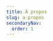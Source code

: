 ```yaml
---
title: À propos
slug: a-propos
secondaryNav:
  order: 1
---
```



<SuperHero
  title="À propos"
  imageName='espaces'
/>

<Section>
  <RichList>
    <RichListItemWithLink
      title="Notre organisation"
      description="Découvrez les différentes directions des bibliothèques de l'UdeM."
      href="notre-organisation/"
    />
    <RichListItemWithLink 
      title="Mission, vision, valeurs, objectifs"
      description="Apprenez en plus sur comment la planification stratégique 2023-2028 se déploie en mission, vision, valeurs, et objectifs."
      href="mission-vision-valeur"
    />
    <RichListItemWithLink 
      title="Rapports annuels"
      description="Accédez à nos derniers rapport annuels."
      href="rapports-annuels"
    />
    <RichListItemWithLink 
      title="Politiques et règlement"
      description="Prennez connaissance de notre code de vie et de notre règlement."
      href="politiques-reglement"
    />
    <RichListItemWithLink 
      title="Nouvelles"
      description="Parcourez nos dernières nouvelles."
      href="../nouvelles"
    />
        <RichListItemWithLink 
      title="Carrière"
      description="Accédez aux oportunités de carrière."
      href="carriere"
    />
  </RichList>
</Section>